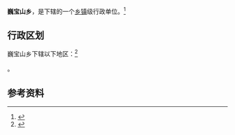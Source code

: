 {{中国乡级行政区|53/29/27/201/000}}

'''巍宝山乡'''，是{{PRC admin/fullname|53/29/27/201/000|3}}下辖的一个[[乡镇|乡镇]]级行政单位。<ref>{{PRC admin/ref sgc|{{PRC admin/parent|53/29/27/201/000}}}}</ref>

== 行政区划 ==

巍宝山乡下辖以下地区：<ref>{{PRC admin/ref sgc|53/29/27/201/000}}</ref>

{{PRC admin/children|53/29/27/201/000}}。

== 参考资料 ==

{{reflist}}

{{行政区划小作品}}
{{PRC admin/navcat|53/29/27/201/000}}